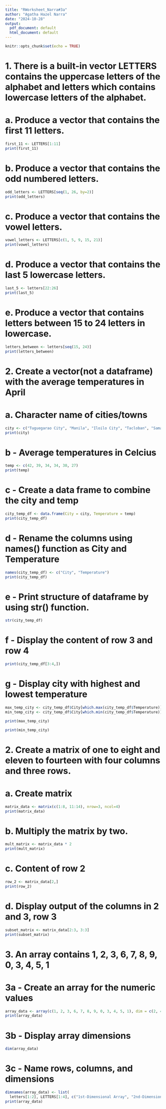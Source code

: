 ```yaml
---
title: "RWorksheet_Narra#3a"
author: "Agatha Hazel Narra"
date: "2024-10-28"
output:
  pdf_document: default
  html_document: default
---
```


```r
knitr::opts_chunk$set(echo = TRUE)
```

# 1. There is a built-in vector LETTERS contains the uppercase letters of the alphabet and letters which contains lowercase letters of the alphabet.

# a. Produce a vector that contains the first 11 letters.
```r
first_11 <- LETTERS[1:11]
print(first_11)
```


# b. Produce a vector that contains the odd numbered letters.
```r
odd_letters <- LETTERS[seq(1, 26, by=2)]
print(odd_letters)

```

# c. Produce a vector that contains the vowel letters.
```r
vowel_letters <- LETTERS[c(1, 5, 9, 15, 21)]
print(vowel_letters)
```

 
# d. Produce a vector that contains the last 5 lowercase letters.
```r
last_5 <- letters[22:26]
print(last_5)
```

 
# e. Produce a vector that contains letters between 15 to 24 letters in lowercase.
```r
letters_between <- letters[seq(15, 24)]
print(letters_between)
```



# 2. Create a vector(not a dataframe) with the average temperatures in April

# a. Character name of cities/towns
```r
city <- c("Tuguegarao City", "Manila", "Iloilo City", "Tacloban", "Samal Island", "Davao City")
print(city)
```


# b - Average temperatures in Celcius
```r
temp <- c(42, 39, 34, 34, 30, 27)
print(temp)
```


# c - Create a data frame to combine the city and temp
```r
city_temp_df <- data.frame(City = city, Temperature = temp)
print(city_temp_df)

```

# d - Rename the columns using names() function as City and Temperature 
```r
names(city_temp_df) <- c("City", "Temperature")
print(city_temp_df)

```

# e - Print structure of dataframe by using str() function.
```r
str(city_temp_df)
```


# f - Display the content of row 3 and row 4
```r
print(city_temp_df[3:4,])
```


# g - Display city with highest and lowest temperature
```r
max_temp_city <- city_temp_df$City[which.max(city_temp_df$Temperature)]
min_temp_city <- city_temp_df$City[which.min(city_temp_df$Temperature)]

print(max_temp_city)

print(min_temp_city)

```


# 2. Create a matrix of one to eight and eleven to fourteen with four columns and three rows. 

# a. Create matrix
```r
matrix_data <- matrix(c(1:8, 11:14), nrow=3, ncol=4)
print(matrix_data)
```


# b. Multiply the matrix by two.
```r
mult_matrix <- matrix_data * 2
print(mult_matrix)
```


# c. Content of row 2
```r
row_2 <- matrix_data[2,]
print(row_2)
```


# d. Display output of the columns in 2 and 3, row 3
```r
subset_matrix <- matrix_data[2:3, 3:3]
print(subset_matrix)
```


# 3. An array contains 1, 2, 3, 6, 7, 8, 9, 0, 3, 4, 5, 1

# 3a - Create an array for the numeric values
```r
array_data <- array(c(1, 2, 3, 6, 7, 8, 9, 0, 3, 4, 5, 1), dim = c(2, 4, 3))
print(array_data)
```


# 3b - Display array dimensions
```r
dim(array_data)
```


# 3c - Name rows, columns, and dimensions
```r
dimnames(array_data) <- list(
  letters[1:2], LETTERS[1:4], c("1st-Dimensional Array", "2nd-Dimensional Array", "3rd-Dimensional Array"))
print(array_data)
```

